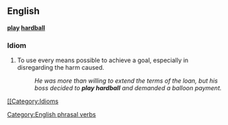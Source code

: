 ==English==
'''[[play]] [[hardball]]'''

===Idiom===

# To use every means possible to achieve a goal, especially in disregarding the harm caused. 
#:''He was more than willing to extend the terms of the loan, but his boss decided to '''play hardball''' and demanded a balloon payment.''


[[Category:English phrasal verbs]]
[[[[Category:Idioms]]